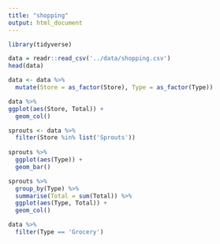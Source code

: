 ```yaml
---
title: "shopping"
output: html_document
---
```


```r
library(tidyverse)
```

```r
data = readr::read_csv('../data/shopping.csv')
head(data)
```


```r
data <- data %>% 
  mutate(Store = as_factor(Store), Type = as_factor(Type))
```

```r
data %>% 
ggplot(aes(Store, Total)) +
  geom_col()
```


```r
sprouts <- data %>% 
  filter(Store %in% list('Sprouts')) 
  
sprouts %>% 
  ggplot(aes(Type)) +
  geom_bar()
```


```r
sprouts %>% 
  group_by(Type) %>% 
  summarise(Total = sum(Total)) %>% 
  ggplot(aes(Type, Total)) +
  geom_col()
```

```r
data %>% 
  filter(Type == 'Grocery')
```

